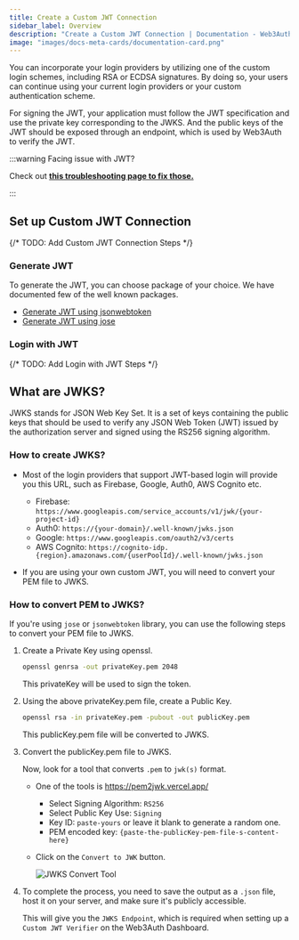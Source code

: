 ```yaml
---
title: Create a Custom JWT Connection
sidebar_label: Overview
description: "Create a Custom JWT Connection | Documentation - Web3Auth"
image: "images/docs-meta-cards/documentation-card.png"
---
```


You can incorporate your login providers by utilizing one of the custom login schemes, including RSA
or ECDSA signatures. By doing so, your users can continue using your current login providers or your
custom authentication scheme.

For signing the JWT, your application must follow the JWT specification and use the private key
corresponding to the JWKS. And the public keys of the JWT should be exposed through an endpoint,
which is used by Web3Auth to verify the JWT.

:::warning Facing issue with JWT?

Check out [**this troubleshooting page to fix those.**](/troubleshooting/jwt-errors)

:::

## Set up Custom JWT Connection

{/* TODO: Add Custom JWT Connection Steps */}

### Generate JWT

To generate the JWT, you can choose package of your choice. We have documented few of the well known
packages.

- [Generate JWT using jsonwebtoken](/docs/authentication/custom-connections/custom/jsonwebtoken)
- [Generate JWT using jose](/docs/authentication/custom-connections/custom/jose)

### Login with JWT

{/* TODO: Add Login with JWT Steps */}

## What are JWKS?

JWKS stands for JSON Web Key Set. It is a set of keys containing the public keys that should be used
to verify any JSON Web Token (JWT) issued by the authorization server and signed using the RS256
signing algorithm.

### How to create JWKS?

- Most of the login providers that support JWT-based login will provide you this URL, such as
  Firebase, Google, Auth0, AWS Cognito etc.

  - Firebase: `https://www.googleapis.com/service_accounts/v1/jwk/{your-project-id}`
  - Auth0: `https://{your-domain}/.well-known/jwks.json`
  - Google: `https://www.googleapis.com/oauth2/v3/certs`
  - AWS Cognito: `https://cognito-idp.{region}.amazonaws.com/{userPoolId}/.well-known/jwks.json`

- If you are using your own custom JWT, you will need to convert your PEM file to JWKS.

### How to convert PEM to JWKS?

If you're using `jose` or `jsonwebtoken` library, you can use the following steps to convert your
PEM file to JWKS.

1. Create a Private Key using openssl.

   ```bash
   openssl genrsa -out privateKey.pem 2048
   ```

   This privateKey will be used to sign the token.

2. Using the above privateKey.pem file, create a Public Key.

   ```bash
   openssl rsa -in privateKey.pem -pubout -out publicKey.pem
   ```

   This publicKey.pem file will be converted to JWKS.

3. Convert the publicKey.pem file to JWKS.

   Now, look for a tool that converts `.pem` to `jwk(s)` format.

   - One of the tools is https://pem2jwk.vercel.app/
     - Select Signing Algorithm: `RS256`
     - Select Public Key Use: `Signing`
     - Key ID: `paste-yours` or leave it blank to generate a random one.
     - PEM encoded key: `{paste-the-publicKey-pem-file-s-content-here}`
   - Click on the `Convert to JWK` button.

     ![JWKS Convert Tool](https://web3auth.io/community/uploads/default/optimized/2X/3/3e58a3b7378b9778b0b2d646ec2a3cf47c56ee5e_2_690x448.jpeg)

4. To complete the process, you need to save the output as a `.json` file, host it on your server,
   and make sure it's publicly accessible.

   This will give you the `JWKS Endpoint`, which is required when setting up a `Custom JWT Verifier`
   on the Web3Auth Dashboard.
